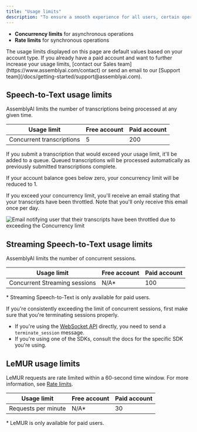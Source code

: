 ```yaml
---
title: "Usage limits"
description: "To ensure a smooth experience for all users, certain operations have per-account usage limits."
---
```


* **Concurrency limits** for asynchronous operations
* **Rate limits** for synchronous operations

<Note>
  The usage limits displayed on this page are default values based on your account type. If you already have a paid account and want to further increase your usage limits, [contact our Sales team](https://www.assemblyai.com/contact) or send an email to our [Support team](/docs/getting-started/support@assemblyai.com).
</Note>

## Speech-to-Text usage limits[​](#speech-to-text-usage-limits "Direct link to Speech-to-Text usage limits")

AssemblyAI limits the number of transcriptions being processed at any given time.

| Usage limit               | Free account | Paid account |
| ------------------------- | ------------ | ------------ |
| Concurrent transcriptions | 5            | 200          |

If you submit a transcription that would exceed your usage limit, it'll be added to a queue. Queued transcriptions will be processed automatically as previously submitted transcriptions complete.

If your account balance goes below zero, your concurrency limit will be reduced to 1.

If you exceed your concurrency limit, you'll receive an email stating that your transcripts have been throttled. Note that you'll only receive this email once per day.

![Email notifying user that their transcripts have been throttled due to exceeding the Concurrency limit](/images/docs/getting-started/docs/assets/images/limit-445c74c69d53dbd18aee90f4d072a4e3.png)

## Streaming Speech-to-Text usage limits[​](#streaming-speech-to-text-usage-limits "Direct link to Streaming Speech-to-Text usage limits")

AssemblyAI limits the number of concurrent sessions.

| Usage limit                   | Free account | Paid account |
| ----------------------------- | ------------ | ------------ |
| Concurrent Streaming sessions | N/A\*        | 100          |

\* Streaming Speech-to-Text is only available for paid users.

<Note>
  If you're consistently exceeding the limit of concurrent sessions, first make sure that you're terminating sessions properly.

  * If you're using the [WebSocket API](https://www.assemblyai.com/docs/api-reference/streaming/realtime) directly, you need to send a `terminate_session` message.
  * If you're using one of the SDKs, consult the docs for the specific SDK you're using.
</Note>

## LeMUR usage limits[​](#lemur-usage-limits "Direct link to LeMUR usage limits")

LeMUR requests are rate limited within a 60-second time window. For more information, see [Rate limits](https://www.assemblyai.com/docs/api-reference/overview#rate-limits).

| Usage limit         | Free account | Paid account |
| ------------------- | ------------ | ------------ |
| Requests per minute | N/A\*        | 30           |

\* LeMUR is only available for paid users.
